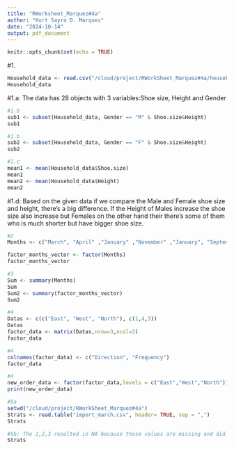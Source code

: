 ```yaml
---
title: "RWorksheet_Marquez#4a"
author: "Kurt Sayro D. Marquez"
date: "2024-10-14"
output: pdf_document
---
```


```r
knitr::opts_chunk$set(echo = TRUE)
```

#1.
```r
Household_data <- read.csv("/cloud/project/RWorkSheet_Marquez#4a/household_data.csv")
Household_data
```
#1.a: The data has 28 objects with 3 variables:Shoe size, Height and Gender

```r
#1.b
sub1 <- subset(Household_data, Gender == "M" & Shoe.size&Height)
sub1
```

```r
#1.b
sub2 <- subset(Household_data, Gender == "F" & Shoe.size&Height)
sub2
```

```r
#1.c
mean1 <- mean(Household_data$Shoe.size)
mean1
mean2 <- mean(Household_data$Height)
mean2
```

#1.d: Based on the given data if we compare the Male and Female shoe size and height, there's a big difference. If the Height of Males increase the shoe size also increase but Females on the other hand their there's some of them who is much shorter but have bigger shoe size.

```r
#2
Months <- c("March", "April" ,"January" ,"November" ,"January", "September","October","September","November","August","January","November","November","February","May","August","July","December","August","August","September","November","February","April")

factor_months_vector <- factor(Months)
factor_months_vector
```

```r
#3
Sum <- summary(Months)
Sum
Sum2 <- summary(factor_months_vector)
Sum2
```

```r
#4
Datas <- c(c("East", "West", "North"), c(1,4,3))
Datas
factor_data <- matrix(Datas,nrow=3,ncol=2)
factor_data
```


```r
#4
colnames(factor_data) <- c("Direction", "Frequency")
factor_data
```

```r
#4
new_order_data <- factor(factor_data,levels = c("East","West","North"))
print(new_order_data)
```

```r
#5a
setwd("/cloud/project/RWorkSheet_Marquez#4a")
Strats <- read.table("import_march.csv", header= TRUE, sep = ",")
Strats
```

```r
#5b: The 1,2,3 resulted in NA because those values are missing and did not matched the specified levels
Strats
```